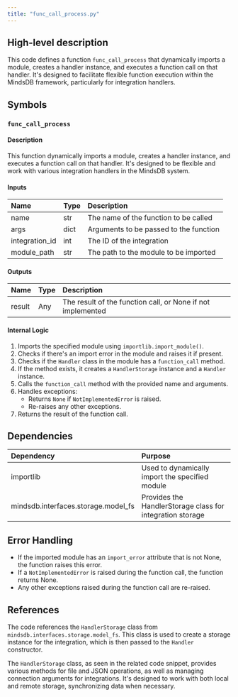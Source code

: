 ```yaml
---
title: "func_call_process.py"
---
```


## High-level description
This code defines a function `func_call_process` that dynamically imports a module, creates a handler instance, and executes a function call on that handler. It's designed to facilitate flexible function execution within the MindsDB framework, particularly for integration handlers.

## Symbols

### `func_call_process`
#### Description
This function dynamically imports a module, creates a handler instance, and executes a function call on that handler. It's designed to be flexible and work with various integration handlers in the MindsDB system.

#### Inputs
| Name | Type | Description |
|:-----|:-----|:------------|
| name | str | The name of the function to be called |
| args | dict | Arguments to be passed to the function |
| integration_id | int | The ID of the integration |
| module_path | str | The path to the module to be imported |

#### Outputs
| Name | Type | Description |
|:-----|:-----|:------------|
| result | Any | The result of the function call, or None if not implemented |

#### Internal Logic
1. Imports the specified module using `importlib.import_module()`.
2. Checks if there's an import error in the module and raises it if present.
3. Checks if the `Handler` class in the module has a `function_call` method.
4. If the method exists, it creates a `HandlerStorage` instance and a `Handler` instance.
5. Calls the `function_call` method with the provided name and arguments.
6. Handles exceptions:
   - Returns `None` if `NotImplementedError` is raised.
   - Re-raises any other exceptions.
7. Returns the result of the function call.

## Dependencies
| Dependency | Purpose |
|:-----------|:--------|
| importlib | Used to dynamically import the specified module |
| mindsdb.interfaces.storage.model_fs | Provides the HandlerStorage class for integration storage |

## Error Handling
- If the imported module has an `import_error` attribute that is not None, the function raises this error.
- If a `NotImplementedError` is raised during the function call, the function returns None.
- Any other exceptions raised during the function call are re-raised.

## References
The code references the `HandlerStorage` class from `mindsdb.interfaces.storage.model_fs`. This class is used to create a storage instance for the integration, which is then passed to the `Handler` constructor.

The `HandlerStorage` class, as seen in the related code snippet, provides various methods for file and JSON operations, as well as managing connection arguments for integrations. It's designed to work with both local and remote storage, synchronizing data when necessary.